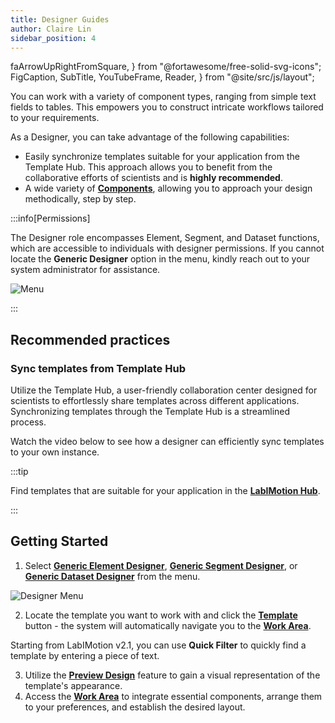 ```yaml
---
title: Designer Guides
author: Claire Lin
sidebar_position: 4
---
```

  faArrowUpRightFromSquare,
} from "@fortawesome/free-solid-svg-icons";
  FigCaption,
  SubTitle,
  YouTubeFrame,
  Reader,
} from "@site/src/js/layout";

<SubTitle text="Designer supports a wild range of component types, from simple text field to table, and allow to set up a workflow." />
<Reader text="Designer" />

You can work with a variety of component types, ranging from simple text fields to tables. This empowers you to construct intricate workflows tailored to your requirements.

As a Designer, you can take advantage of the following capabilities:

- Easily synchronize templates suitable for your application from the Template Hub. This approach allows you to benefit from the collaborative efforts of scientists and is **highly recommended**.
- A wide variety of **[Components](designer/components/)**, allowing you to approach your design methodically, step by step.

:::info[Permissions]

The Designer role encompasses Element, Segment, and Dataset functions, which are accessible to individuals with designer permissions. If you cannot locate the **Generic Designer** option in the menu, kindly reach out to your system administrator for assistance.

<img src={menu} alt="Menu" />

:::

## Recommended practices

### Sync templates from Template Hub

Utilize the Template Hub, a user-friendly collaboration center designed for scientists to effortlessly share templates across different applications. Synchronizing templates through the Template Hub is a streamlined process.

Watch the video below to see how a designer can efficiently sync templates to your own instance.

<YouTubeFrame
  src="https://www.youtube-nocookie.com/embed/gddh2q5XYvQ"
  title="Sync Dataset from LabIMotion Hub"
/>

<FigCaption text="LabIMotion - Sync Dataset Template from LabIMotion Hub" />

:::tip

Find templates that are suitable for your application in the **[LabIMotion Hub](https://www.chemotion-repository.net/home/genericHub)**.

:::

## Getting Started

1. Select [**Generic Element Designer**](./elements/index.mdx), [**Generic Segment Designer**](./segments/index.mdx), or [**Generic Dataset Designer**](./datasets/index.mdx) from the menu.

<img src={designerMenu} alt="Designer Menu" />

2. Locate the template you want to work with and click the [**Template**](./template-features/index.mdx) button - the system will automatically navigate you to the [**Work Area**](./template-features/workarea.mdx).

Starting from LabIMotion v2.1, you can use **Quick Filter** to quickly find a template by entering a piece of text.


<YouTubeFrame
  src="https://www.youtube-nocookie.com/embed/uYP60ApVTsI"
  title="Designer, you design what you need."
/>

<FigCaption text="LabIMotion - Quick Filter" />


3. Utilize the [**Preview Design**](./template-features/preview-design.mdx) feature to gain a visual representation of the template's appearance.
4. Access the [**Work Area**](./template-features/workarea.mdx) to integrate essential components, arrange them to your preferences, and establish the desired layout.

<YouTubeFrame
  src="https://www.youtube-nocookie.com/embed/8o1U4QXU-B0"
  title="Designer, you design what you need."
/>

<FigCaption text="Designer, you design what you need." />
